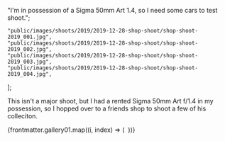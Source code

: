 
  "I'm in possession of a Sigma 50mm Art 1.4, so I need some cars to test shoot.";

    "public/images/shoots/2019/2019-12-28-shop-shoot/shop-shoot-2019_001.jpg",
    "public/images/shoots/2019/2019-12-28-shop-shoot/shop-shoot-2019_002.jpg",
    "public/images/shoots/2019/2019-12-28-shop-shoot/shop-shoot-2019_003.jpg",
    "public/images/shoots/2019/2019-12-28-shop-shoot/shop-shoot-2019_004.jpg",
];

This isn't a major shoot, but I had a rented Sigma 50mm Art f/1.4 in my possession, so I hopped over to a friends shop to shoot a few of his colleciton.

<div class="gallery">
  {frontmatter.gallery01.map((i, index) => (
    <Gallery file={i}>
      <Image file={i} sizes="(min-width:  1024px) 800px, 100vw" />
    </Gallery>
  ))}
</div>
